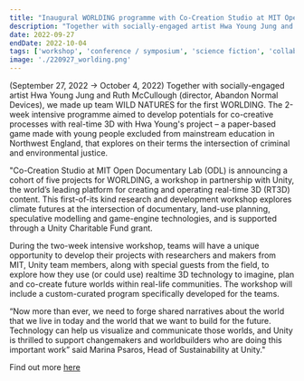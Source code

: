 ```yaml
---
title: "Inaugural WORLDING programme with Co-Creation Studio at MIT Open Documentary Lab"
description: "Together with socially-engaged artist Hwa Young Jung and Ruth McCullough (director, Abandon Normal Devices), we made up team WILD NATURES for the first WORLDING. The 2-week intensive programme aimed to develop potentials for co-creative processes with real-time 3D with Hwa Young's project – a paper-based game made with young people excluded from mainstream education in Northwest England, that explores on their terms the intersection of criminal and environmental justice. (September 27, 2022 → October 4, 2022)"
date: 2022-09-27
endDate: 2022-10-04
tags: ['workshop', 'conference / symposium', 'science fiction', 'collaboration']
image: './220927_worlding.png'
---
```


(September 27, 2022 → October 4, 2022) Together with socially-engaged artist Hwa Young Jung and Ruth McCullough (director, Abandon Normal Devices), we made up team WILD NATURES for the first WORLDING. The 2-week intensive programme aimed to develop potentials for co-creative processes with real-time 3D with Hwa Young's project – a paper-based game made with young people excluded from mainstream education in Northwest England, that explores on their terms the intersection of criminal and environmental justice. 


"Co-Creation Studio at MIT Open Documentary Lab (ODL) is announcing a cohort of five projects for WORLDING, a workshop in partnership with Unity, the world’s leading platform for creating and operating real-time 3D (RT3D) content. This first-of-its kind research and development workshop explores climate futures at the intersection of documentary, land-use planning, speculative modelling and game-engine technologies, and is supported through a Unity Charitable Fund grant.

During the two-week intensive workshop, teams will have a unique opportunity to develop their projects with researchers and makers from MIT, Unity team members, along with special guests from the field, to explore how they use (or could use) realtime 3D technology to imagine, plan and co-create future worlds within real-life communities. The workshop will include a custom-curated program specifically developed for the teams.

“Now more than ever, we need to forge shared narratives about the world that we live in today and the world that we want to build for the future. Technology can help us visualize and communicate those worlds, and Unity is thrilled to support changemakers and worldbuilders who are doing this important work” said Marina Psaros, Head of Sustainability at Unity." 

Find out more [here](https://cocreationstudio.mit.edu/worlding-program-and-cohort-announced/)